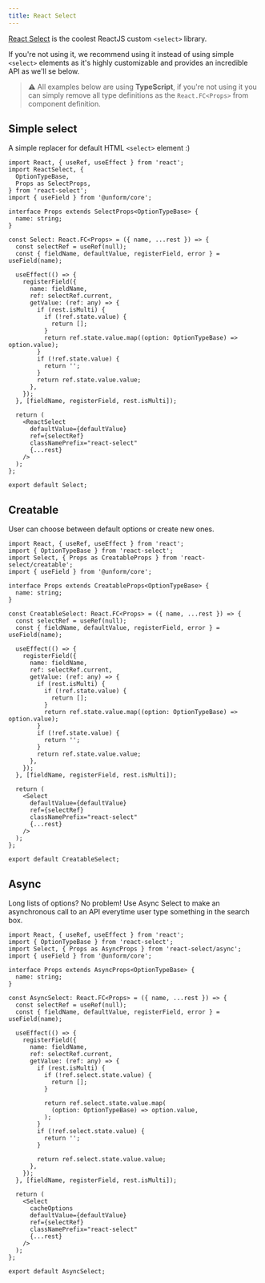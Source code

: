 ```yaml
---
title: React Select
---
```


[React Select](https://react-select.com/) is the coolest ReactJS custom `<select>` library.

If you're not using it, we recommend using it instead of using simple `<select>` elements as it's highly customizable and provides an incredible API as we'll se below.

> ⚠️ All examples below are using **TypeScript**, if you're not using it you can simply remove all type definitions as the `React.FC<Props>` from component definition.

## Simple select

A simple replacer for default HTML `<select>` element :)

```tsx lineNumbers=true
import React, { useRef, useEffect } from 'react';
import ReactSelect, {
  OptionTypeBase,
  Props as SelectProps,
} from 'react-select';
import { useField } from '@unform/core';

interface Props extends SelectProps<OptionTypeBase> {
  name: string;
}

const Select: React.FC<Props> = ({ name, ...rest }) => {
  const selectRef = useRef(null);
  const { fieldName, defaultValue, registerField, error } = useField(name);

  useEffect(() => {
    registerField({
      name: fieldName,
      ref: selectRef.current,
      getValue: (ref: any) => {
        if (rest.isMulti) {
          if (!ref.state.value) {
            return [];
          }
          return ref.state.value.map((option: OptionTypeBase) => option.value);
        }
        if (!ref.state.value) {
          return '';
        }
        return ref.state.value.value;
      },
    });
  }, [fieldName, registerField, rest.isMulti]);

  return (
    <ReactSelect
      defaultValue={defaultValue}
      ref={selectRef}
      classNamePrefix="react-select"
      {...rest}
    />
  );
};

export default Select;
```

## Creatable

User can choose between default options or create new ones.

```tsx lineNumbers=true
import React, { useRef, useEffect } from 'react';
import { OptionTypeBase } from 'react-select';
import Select, { Props as CreatableProps } from 'react-select/creatable';
import { useField } from '@unform/core';

interface Props extends CreatableProps<OptionTypeBase> {
  name: string;
}

const CreatableSelect: React.FC<Props> = ({ name, ...rest }) => {
  const selectRef = useRef(null);
  const { fieldName, defaultValue, registerField, error } = useField(name);

  useEffect(() => {
    registerField({
      name: fieldName,
      ref: selectRef.current,
      getValue: (ref: any) => {
        if (rest.isMulti) {
          if (!ref.state.value) {
            return [];
          }
          return ref.state.value.map((option: OptionTypeBase) => option.value);
        }
        if (!ref.state.value) {
          return '';
        }
        return ref.state.value.value;
      },
    });
  }, [fieldName, registerField, rest.isMulti]);

  return (
    <Select
      defaultValue={defaultValue}
      ref={selectRef}
      classNamePrefix="react-select"
      {...rest}
    />
  );
};

export default CreatableSelect;
```

## Async

Long lists of options? No problem! Use Async Select to make an asynchronous call to an API everytime user type something in the search box.

```tsx lineNumbers=true
import React, { useRef, useEffect } from 'react';
import { OptionTypeBase } from 'react-select';
import Select, { Props as AsyncProps } from 'react-select/async';
import { useField } from '@unform/core';

interface Props extends AsyncProps<OptionTypeBase> {
  name: string;
}

const AsyncSelect: React.FC<Props> = ({ name, ...rest }) => {
  const selectRef = useRef(null);
  const { fieldName, defaultValue, registerField, error } = useField(name);

  useEffect(() => {
    registerField({
      name: fieldName,
      ref: selectRef.current,
      getValue: (ref: any) => {
        if (rest.isMulti) {
          if (!ref.select.state.value) {
            return [];
          }

          return ref.select.state.value.map(
            (option: OptionTypeBase) => option.value,
          );
        }
        if (!ref.select.state.value) {
          return '';
        }

        return ref.select.state.value.value;
      },
    });
  }, [fieldName, registerField, rest.isMulti]);

  return (
    <Select
      cacheOptions
      defaultValue={defaultValue}
      ref={selectRef}
      classNamePrefix="react-select"
      {...rest}
    />
  );
};

export default AsyncSelect;
```
